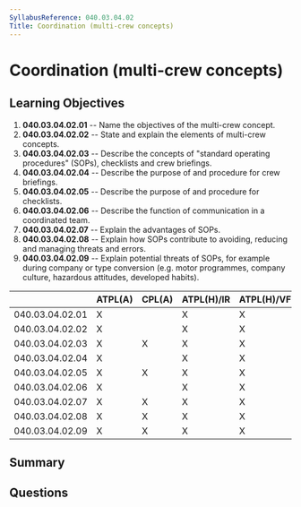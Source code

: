 ```yaml
---
SyllabusReference: 040.03.04.02
Title: Coordination (multi-crew concepts)
---
```


# Coordination (multi-crew concepts)

## Learning Objectives

1. **040.03.04.02.01** -- Name the objectives of the multi-crew concept.
2. **040.03.04.02.02** -- State and explain the elements of multi-crew concepts.
3. **040.03.04.02.03** -- Describe the concepts of "standard operating procedures"
   (SOPs), checklists and crew briefings.
4. **040.03.04.02.04** -- Describe the purpose of and procedure for crew
   briefings.
5. **040.03.04.02.05** -- Describe the purpose of and procedure for checklists.
6. **040.03.04.02.06** -- Describe the function of communication in a coordinated
   team.
7. **040.03.04.02.07** -- Explain the advantages of SOPs.
8. **040.03.04.02.08** -- Explain how SOPs contribute to avoiding, reducing and
   managing threats and errors.
9. **040.03.04.02.09** -- Explain potential threats of SOPs, for example during
   company or type conversion (e.g. motor programmes, company culture, hazardous
   attitudes, developed habits).

|                 | ATPL(A) | CPL(A) | ATPL(H)/IR | ATPL(H)/VFR | CPL(H) | IR  | CBIR(A) |
| --------------- | ------- | ------ | ---------- | ----------- | ------ | --- | ------- |
| 040.03.04.02.01 | X       |        | X          | X           |        |     |         |
| 040.03.04.02.02 | X       |        | X          | X           |        |     |         |
| 040.03.04.02.03 | X       | X      | X          | X           | X      |     |         |
| 040.03.04.02.04 | X       |        | X          | X           |        |     |         |
| 040.03.04.02.05 | X       | X      | X          | X           | X      |     |         |
| 040.03.04.02.06 | X       |        | X          | X           |        |     |         |
| 040.03.04.02.07 | X       | X      | X          | X           | X      |     |         |
| 040.03.04.02.08 | X       | X      | X          | X           | X      |     |         |
| 040.03.04.02.09 | X       | X      | X          | X           | X      |     |         |

## Summary

## Questions
